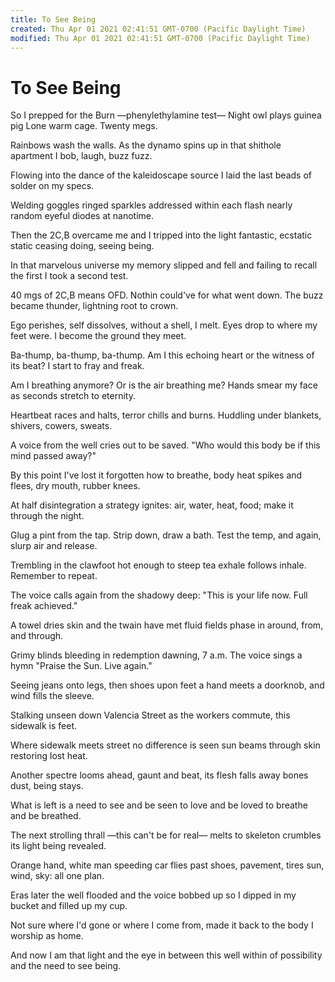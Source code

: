 ```yaml
---
title: To See Being
created: Thu Apr 01 2021 02:41:51 GMT-0700 (Pacific Daylight Time)
modified: Thu Apr 01 2021 02:41:51 GMT-0700 (Pacific Daylight Time)
---
```

# To See Being

So I prepped for the Burn
—phenylethylamine test—
Night owl plays guinea pig
Lone warm cage. Twenty megs.

Rainbows wash the walls.
As the dynamo spins up
in that shithole apartment
I bob, laugh, buzz fuzz.

Flowing into the dance
of the kaleidoscape source
I laid the last beads
of solder on my specs.

Welding goggles ringed
sparkles addressed within
each flash nearly random
eyeful diodes at nanotime.

Then the 2C,B overcame me
and I tripped into the light
fantastic, ecstatic static
ceasing doing, seeing being.

In that marvelous universe
my memory slipped and fell
and failing to recall the first
I took a second test.

40 mgs of 2C,B means OFD.
Nothin could've for what went down.
The buzz became thunder,
lightning root to crown.

Ego perishes, self dissolves,
without a shell, I melt.
Eyes drop to where my feet were.
I become the ground they meet.

Ba-thump, ba-thump, ba-thump.
Am I this echoing heart
or the witness of its beat?
I start to fray and freak.

Am I breathing anymore?
Or is the air breathing me?
Hands smear my face as
seconds stretch to eternity.

Heartbeat races and halts,
terror chills and burns.
Huddling under blankets,
shivers, cowers, sweats.

A voice from the well
cries out to be saved.
"Who would this body be
if this mind passed away?"

By this point I've lost it
forgotten how to breathe,
body heat spikes and flees,
dry mouth, rubber knees.

At half disintegration
a strategy ignites:
air, water, heat, food;
make it through the night.

Glug a pint from the tap.
Strip down, draw a bath.
Test the temp, and again,
slurp air and release.

Trembling in the clawfoot
hot enough to steep tea
exhale follows inhale.
Remember to repeat.

The voice calls again
from the shadowy deep:
"This is your life now.
Full freak achieved."

A towel dries skin
and the twain have met
fluid fields phase in
around, from, and through.

Grimy blinds bleeding in
redemption dawning, 7 a.m.
The voice sings a hymn
"Praise the Sun. Live again."

Seeing jeans onto legs,
then shoes upon feet
a hand meets a doorknob,
and wind fills the sleeve.

Stalking unseen
down Valencia Street
as the workers commute,
this sidewalk is feet.

Where sidewalk meets street
no difference is seen
sun beams through skin
restoring lost heat.

Another spectre looms
ahead, gaunt and beat,
its flesh falls away
bones dust, being stays.

What is left is a need
to see and be seen
to love and be loved
to breathe and be breathed.

The next strolling thrall
—this can't be for real—
melts to skeleton crumbles
its light being revealed.

Orange hand, white man
speeding car flies past
shoes, pavement, tires
sun, wind, sky: all one plan.

Eras later the well flooded
and the voice bobbed up
so I dipped in my bucket
and filled up my cup.

Not sure where I'd gone
or where I come from,
made it back to the body
I worship as home.

And now I am that light
and the eye in between
this well within
of possibility
and the need
to see being.
